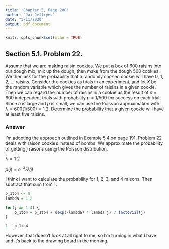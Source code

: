 ```yaml
---
title: "Chapter 5, Page 200"
author: "Jai Jeffryes"
date: "3/11/2020"
output: pdf_document
---
```


```r
knitr::opts_chunk$set(echo = TRUE)
```

## Section 5.1. Problem 22.
Assume that we are making raisin cookies. We put a box of 600 raisins into our dough mix, mix up the dough, then make from the dough 500 cookies. We then ask for the probability that a randomly chosen cookie will have 0, 1, 2, ... raisins. Consider the cookies as trials in an experiment, and let $X$ be the random variable which gives the number of raisins in a given cookie. Then we can regard the number of raisins in a cookie as the result of $n = 600$ independent trials with probability $p = 1/500$ for success on each trial. Since $n$ is large and $p$ is small, we can use the Poisson approximation with $\lambda = 600(1/500) = 1.2$. Determine the probability that a given cookie will have at least five raisins.

### Answer
I'm adopting the approach outlined in Example 5.4 on page 191. Problem 22 deals with raison cookies instead of bombs. We approximate the probability of getting $j$ raisons using the Poisson distribution.

$\lambda = 1.2$

$p(j) = e^{-\lambda}\lambda^j/j!$

I think I want to calculate the probability for 1, 2, 3, and 4 raisons. Then subtract that sum from 1.
```r
p_1to4 <- 0
lambda = 1.2

for(j in 1:4) {
	p_1to4 = p_1to4 + (exp(-lambda) * lambda^j) / factorial(j)
}

1 - p_1to4
```

However, that doesn't look at all right to me, so I'm turning in what I have and it's back to the drawing board in the morning.